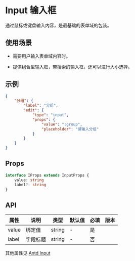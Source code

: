 # Input 输入框

通过鼠标或键盘输入内容，是最基础的表单域的包装。

## 使用场景

- 需要用户输入表单域内容时。

- 提供组合型输入框，带搜索的输入框，还可以进行大小选择。

## 示例

```json
{
	"分组": {
		"label": "分组",
		"edit": {
			"type": "input",
			"props": {
				"value": ":group",
				"placeholder": "请输入分组"
			}
		}
	}
}
```

## Props

```ts
interface IProps extends InputProps {
	value: string
	label?: string
}
```

## API

| 属性  | 说明     | 类型   | 默认值 | 必填 | 版本 |
| ----- | -------- | ------ | ------ | ---- | ---- |
| value | 绑定值   | string | -      | 是   |      |
| label | 字段标题 | string | -      | 否   |      |

其他属性见 [Antd Input](https://ant-design.gitee.io/components/input-cn/)
